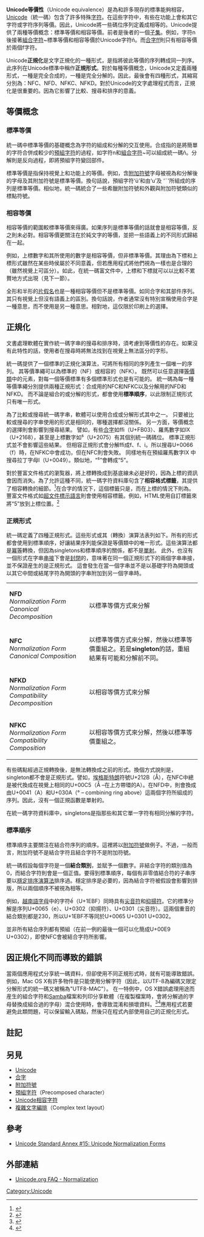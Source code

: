{{NoteTA|G1=IT}}

'''Unicode等價性'''（Unicode equivalence）是為和許多現存的標準能夠相容，[[Unicode|Unicode]]（統一碼）包含了許多特殊[[字符|字符]]。在這些字符中，有些在功能上會和其它字符或字符序列等價。因此，Unicode將一些碼位序列定義成相等的。Unicode提供了兩種等價概念：標準等價和相容等價。前者是後者的一個[[子集|子集]]。例如，字符n後接著[[組合字符|組合字符]]~標準等價和相容等價於Unicode字符ñ。而[[合字|合字]]ﬀ則只有相容等價於兩個f字符。

Unicode'''正規化'''是文字正規化的一種形式，是指將彼此等價的序列轉成同一列序。此序列在Unicode標準中稱作'''正規形式'''。對於每種等價概念，Unicode又定義兩種形式，一種是完全合成的，一種是完全分解的。因此，最後會有四種形式，其縮寫分別為：NFC、NFD、NFKC、NFKD。對於Unicode的文字處理程式而言，正規化是很重要的。因為它影響了比較、搜尋和排序的意義。

==等價概念==
===標準等價===
統一碼中標準等價的基礎概念為字符的組成和分解的交互使用。合成指的是將簡單的字符合併成較少的[[預組字符|預組字符]]的過程，如字符n和[[組合字符|組合字符]]~可以組成統一碼ñ。分解則是反向過程，即將預組字符變回部件。

標準等價是指保持視覺上和功能上的等價。例如，含[[附加符號|附加符號]]字母被視為和分解後的字母及其附加符號是標準等價。換句話說，預組字符‘ü’和由‘u’及 ‘¨’所組成的序列是標準等價。相似地，統一碼統合了一些希臘附加符號和外觀與附加符號類似的標點符號。

===相容等價===
相容等價的範圍較標準等價來得廣。如果序列是標準等價的話就會是相容等價，反之則未必對。相容等價更關注在於純文字的等價，並把一些語義上的不同形式歸結在一起。

例如，上標數字和其所使用的數字是相容等價，但非標準等價。其理由為下標和上標形式雖然在某些時侯屬於不同意義，但若應用程式將他們視為一樣也是合理的（雖然視覺上可區分）。如此，在統一碼富文件中，上標和下標就可以以比較不累贅地方式出現（見下一節）。

全形和半形的[[片假名|片假名]]也是一種相容等價但不是標準等價。如同合字和其部件序列。其只有視覺上但沒有語義上的區別。換句話說，作者通常沒有特別宣稱使用合字是一種意思，而不使用是另一種意思。相對地，這仅限於印刷上的選擇。

==正規化==
文書處理軟體在實作統一碼字串的搜尋和排序時，須考慮到等價性的存在。如果沒有此特性的話，使用者在搜尋時將無法找到在視覺上無法區分的字形。

統一碼提供了一個標準的正規化演算法，可將所有相同的序列產生一個唯一的序列。
其等價準繩可以為標準的（NF）或相容的（NFK）。
既然可以任意選擇[[等價類|等價類]]中的元素，對每一個等價標準有多個標準形式也是有可能的。
統一碼為每一種等價準繩分別提供兩種正規形式：合成用的NFC和NFKC以及分解用的NFD和NFKD。
而不論是組合的或分解的形式，都會使用'''標準順序'''，以此限制正規形式只有唯一形式。

為了比較或搜尋統一碼字串，軟體可以使用合成或分解形式其中之一。
只要被比較或搜尋的字串使用的形式是相同的，哪種選擇都沒關係。
另一方面，等價概念的選擇則會影響到搜尋結果。
譬如，有些[[合字|合字]]如ﬃ（U+FB03）、羅馬數字如Ⅸ（U+2168），甚至是上標數字如⁵（U+2075）有其個別統一碼碼位。
標準正規形式並不會影響這些結果。
但相容正規形式會分解ﬃ成f、f、i。所以搜尋U+0066（f）時，在NFKC中會成功，但在NFC則會失敗。
同樣地有在預組羅馬數字Ⅸ  中搜尋拉丁字母I（U+0049）。類似地，“⁵”會轉成“5”。

對於豐富文件格式的瀏覧器，將上標轉換成到基底線未必是好的，因為上標的資訊會因而消失。為了允許這種不同，統一碼字符資料庫句含了'''相容格式標籤'''，其提供了相容轉換的細節。<ref>{{Cite web |url=http://www.unicode.org/Public/UNIDATA/UCD.html#Character_Decomposition_Mappings |title=存档副本 |access-date=2010-09-20 |archive-date=2009-05-14 |archive-url=https://web.archive.org/web/20090514061049/http://unicode.org/Public/UNIDATA/UCD.html#Character_Decomposition_Mappings }}</ref>在合字的情況下，這個標籤只是<code><compat></code>，而在上標的情況下則為<code><super></code>。豐富文件格式如[[超文件標示語言|超文件標示語言]]則會使用相容標籤。例如，HTML使用自訂標籤來將“5”放到上標位置。<ref>{{Cite web |url=http://unicode.org/reports/tr20/tr20-2.html#Compatibility |title=存档副本 |access-date=2010-09-20 |archive-date=2022-04-20 |archive-url=https://web.archive.org/web/20220420054536/http://www.unicode.org/reports/tr20/tr20-2.html#Compatibility }}</ref>

===正規形式===
統一碼定義了四種正規形式。這些形式或其（轉換）演算法表列如下。所有的形式都會使用到標準順序，好讓結果序列能保證是等價類中的唯一形式。這些演算法都是[[冪等|冪等]]轉換，但因為singletons和標準順序的關係，都不是[[單射|單射]]。
此外，也沒有一個形式在字串[[串接|串接]]下會是[[閉包_(數學)|封閉]]的，意味著在同一個正規形式下的兩個字串串接，並不保證産生的是正規形式。
這會發生在當一個字串並不是以基礎字符為開頭或以其它中間或結尾字符為開頭的字串附加到另一個字串時。

{| border="1" cellspacing="0"
|'''NFD'''<br>''Normalization Form Canonical Decomposition''
|以標準等價方式來分解
|-
|'''NFC'''<br>''Normalization Form Canonical Composition''
|以標準等價方式來分解，然後以標準等價重組之。若是'''singleton'''的話，重組結果有可能和分解前不同。
|-
|'''NFKD'''<br>''Normalization Form Compatibility Decomposition''
|以相容等價方式來分解
|-
|'''NFKC'''<br>''Normalization Form Compatibility Composition''
|以相容等價方式來分解，然後以標準等價重組之。
|}

有些碼點經過正規轉換後，是無法轉換成之前的形式。換個方式說則是，singleton都不會是正規形式。譬如，[[埃格斯特朗|埃格斯特朗]]符號U+212B（Å），在NFC中總是被代換成在視覺上相同的U+00C5（Å –在上方帶環的A）。在NFD中，則會換成由U+0041（A）和U+030A（° – combining ring above）這兩個字符所組成的序列。因此，沒有一個正規函數是單射的。

在統一碼字符資料庫中，singletons是指那些和其它單一字符有相同分解的字符。

===標準順序===
標準順序主要關注在結合符序列的順序。這裡將以[[附加符號|附加符號]]做例子。不過，一般而言，附加符號不是結合字符且結合字符不是附加符號。

統一碼假設每個字符是一個'''結合類別'''，並賦予一個數字。非結合字符的類別值為0，而結合字符則會是一個正值。要得到標準順序，每個有非零值結合符的子串序要以[[排序演算法#穩定的|穩定排序演算法]]排序過。穩定排序是必要的，因為結合字符被假設會影響到排版，所以兩個順序不被視為相等。

例如，[[越南語字母|越南語字母]]中的字符ế（U+1EBF）同時具有[[尖音符|尖音符]]和[[抑揚符|抑揚符]]。它的標準分解是序列U+0065（e）、U+0302（抑揚符）、U+0301（尖音符）。這兩個重音的結合類別都是230，所以U+1EBF不等同於U+0065 U+0301 U+0302。

並非所有結合序列都有預組（在前一例的最後一個可以化簡成U+00E9 U+0302），即使NFC會被結合字符所影響。

== 因正規化不同而導致的錯誤 ==
當兩個應用程式分享統一碼資料，但卻使用不同正規形式時，就有可能導致錯誤。
例如，Mac OS X有許多物件是只能使用分解字符（因此，以UTF-8為編碼又限定分解形式的統一碼又被稱為"UTF8-MAC"）。
在一特例中，OS X錯誤處理用途而産生的組合字符和[[Samba|Samba]]檔案和列印分享軟體（在複製檔案時，會將分解過的字母替換成組合過的字母）混合使用時，會導致混淆和損壞資料。<ref>{{Cite web |url=http://sourceforge.net/tracker/?func=detail&aid=2727174&group_id=8642&atid=108642 |title=Sourceforge.net |access-date=2010-09-20 |archive-date=2011-06-04 |archive-url=https://web.archive.org/web/20110604092807/http://sourceforge.net/tracker/?func=detail&aid=2727174&group_id=8642&atid=108642 }}</ref><ref>{{Cite web |url=http://forums.macosxhints.com/archive/index.php/t-99344.html |title=Forums.macosxhints.com |accessdate=2010-09-20 |archive-date=2010-01-09 |archive-url=https://web.archive.org/web/20100109162824/http://forums.macosxhints.com/archive/index.php/t-99344.html |dead-url=no }}</ref>應用程式若要避免此類問題，可以保留輸入碼點，然後只在程式內部使用自己的正規化形式。

==註記==
{{reflist}}

==另見==
*[[Unicode|Unicode]]
*[[合字|合字]]
*[[附加符號|附加符號]]
*[[預組字符|預組字符]]（Precomposed character）
*[[Unicode相容字符|Unicode相容字符]]
*[[複雜文字編排|複雜文字編排]]（Complex text layout）

==參考==
*[http://unicode.org/reports/tr15/ Unicode Standard Annex #15: Unicode Normalization Forms] {{Wayback|url=http://unicode.org/reports/tr15/ |date=20210330002936 }}

==外部連結==
*[https://web.archive.org/web/20090520063514/http://www.unicode.org/unicode/faq/normalization.html Unicode.org FAQ - Normalization]



[[Category:Unicode|Category:Unicode]]